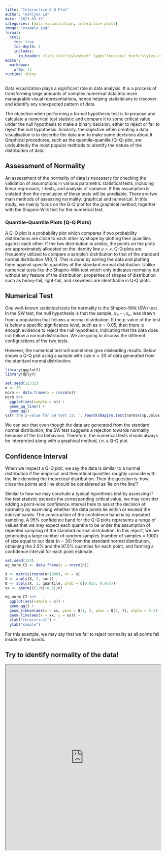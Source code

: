 ```yaml
---
title: "Interactive Q-Q Plot"
author: "Ashlynn Lu"
date: "2023-03-17"
categories: [data visualisation, interactive plots]
image: "example.jpg"
format: 
  html:
    toc: true
    toc-depth: 3
    includes:
      in_header: <link rel="stylesheet" type="text/css" href="styles.css">
editor: 
  markdown: 
    wrap: 72
runtime: shiny
---
```


Data visualization plays a significant role in data analysis. It is a process of transforming large amounts of complex numerical data into more manageable visual representations, hence helping statisticians to discover and identify any unexpected pattern of data. 

The objective when performing a formal hypothesis test is to propose and calculate a numerical test statistic and compare it to some critical value under the null hypothesis to make a binary decision, either to reject or fail to reject the null hypothesis. Similarly, the objective when creating a data visualisation is to describe the data and to make some decisions about it. Graphical procedures, such as the quantile–quantile (Q–Q) plot, are undoubtedly the most popular methods to identify the nature of the distribution of data. 

## Assessment of Normality

An assessment of the normality of data is necessary for checking the validation of assumptions in various parametric statistical tests, including linear regression, t-tests, and analysis of variance. If this assumption is violated then the conclusion of these tests will be unreliable. There are two main methods of assessing normality: graphical and numerical. In this study, we mainly focus on the Q-Q plot for the graphical method, together with the Shapiro–Wilk test for the numerical test.

### Quantile-Quantile Plots (Q-Q Plots)

A Q-Q plot is a probability plot which compares if two probability distributions are close to each other by shape by plotting their quantiles against each other. If the two distribution is similar, the points on the plots are approximately allocated on the identity line $y = x$. Q-Q plots are frequently utilized to compare a sample’s distribution to that of the standard normal distribution $N(0,1)$. This is done by sorting the data and plotting them against specific quantiles of the standard normal distribution. Unlike numerical tests like the Shapiro–Wilk test which only indicates normality but without any feature of the distribution, properties of shapes of distribution such as heavy-tail, light-tail, and skewness are identifiable in Q-Q plots.

## Numerical Test

One well-known statistical tests for normality is the Shapiro–Wilk (SW) test. In the SW test, the null hypothesis is that the sample, $x_1, \cdots , x_n$, was drawn from a population that follows a normal distribution. If the p-value of the test is below a specific significance level, such as $\alpha = 0.05$, then there is enough evidence to reject the null hypothesis, indicating that the data does not follow a normal distribution. We are going to discuss the different configurations of the two tests.

However, the numerical test will sometimes give misleading results. Below shows a Q-Q plot using a sample with size $n = 30$ of data generated from the standard normal distribution.

```r
library(ggplot2)
library(dplyr)

set.seed(12332)
n <- 30
norm <- data.frame(x = rnorm(n))
norm %>%
  ggplot(aes(sample = x)) +
  geom_qq_line() +
  geom_qq() 
cat('The p-value for SW test is: ', round(shapiro.test(norm$x)$p.value, 4))
```

We can see that even though the data are generated from the standard normal distribution, the SW test suggests a rejection towards normality because of the tail behaviour. Therefore, the numerical tests should always be interpreted along with a graphical method, i.e. a Q-Q plot.

## Confidence Interval

When we inspect a Q-Q plot, we say the data is similar to a normal distribution if the empirical and theoretical quantiles roughly coincide with the line denoting the theoretical distribution. Then the question is: how close the points and line should be considered as ‘lie on the line’? 

Similar to how we may conclude a typical hypothesis test by assessing if the test statistic exceeds the corresponding critical value, we may consider adding a point-wise confidence interval here to assist the decision of normality by examining whether the data points lie within or exceed the interval bands. The construction of the confidence band is by repeated sampling. A 95% confidence band for the Q-Q plots represents a range of values that we may expect each quantile to be under the assumption of repeated sampling of the standard normal distribution. In this report, we are generating a large number of random samples (number of samples = 1000) of size equal to our data (n = 30) from the standard normal distribution, obtaining the 2.5% and the 97.5% quantiles for each point, and forming a confidence interval for each point estimate.

```r
set.seed(123)
eg_norm_CI <- data.frame(x = rnorm(n))

X <- matrix(rnorm(n*1000), nr = n)
X <- apply(X, 2, sort)
Q <- apply(X, 1, quantile, prob = c(0.025, 0.975))
xx <- qnorm(((1:n)-0.5)/n)

eg_norm_CI %>%
  ggplot(aes(sample = x)) +
  geom_qq() +
  geom_ribbon(aes(x = xx, ymin = Q[1, ], ymax = Q[2, ]), alpha = 0.1) +
  geom_line(aes(x = xx, y = xx)) +
  xlab("theoretical") +
  ylab("sample")
```

For this example, we may say that we fail to reject normality as all points fall inside of the bands.

## Try to identify normality of the data!

<iframe src="https://lkx724.shinyapps.io/2023-03-17_q-q-plot/" width="100%" height="600"></iframe>

